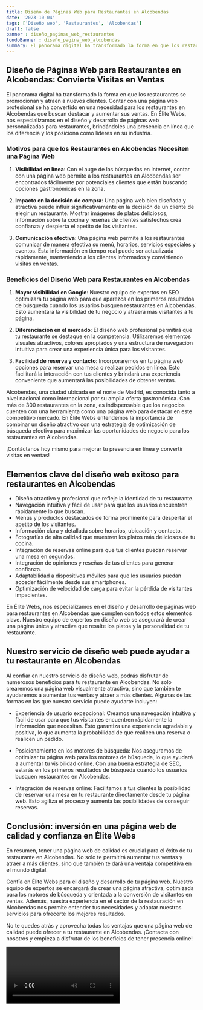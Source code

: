 ```yaml
---
title: Diseño de Páginas Web para Restaurantes en Alcobendas
date: '2023-10-04'
tags: ['Diseño web', 'Restaurantes', 'Alcobendas']
draft: false
banner : diseño_paginas_web_restaurantes
fondoBanner : diseño_pagina_web_alcobendas
summary: El panorama digital ha transformado la forma en que los restaurantes se promocionan y atraen a nuevos clientes. Contar con una página web profesional se ha convertido en una necesidad para los restaurantes en Alcobendas que buscan destacar y aumentar sus ventas. En Élite Webs, nos especializamos en el diseño y desarrollo de páginas web personalizadas para restaurantes, brindándoles una presencia en línea que los diferencia y los posiciona como líderes en su industria.
---
```


## Diseño de Páginas Web para Restaurantes en Alcobendas: Convierte Visitas en Ventas

El panorama digital ha transformado la forma en que los restaurantes se promocionan y atraen a nuevos clientes. Contar con una página web profesional se ha convertido en una necesidad para los restaurantes en Alcobendas que buscan destacar y aumentar sus ventas. En Élite Webs, nos especializamos en el diseño y desarrollo de páginas web personalizadas para restaurantes, brindándoles una presencia en línea que los diferencia y los posiciona como líderes en su industria.

### Motivos para que los Restaurantes en Alcobendas Necesiten una Página Web

1. **Visibilidad en línea**: Con el auge de las búsquedas en Internet, contar con una página web permite a los restaurantes en Alcobendas ser encontrados fácilmente por potenciales clientes que están buscando opciones gastronómicas en la zona.

2. **Impacto en la decisión de compra**: Una página web bien diseñada y atractiva puede influir significativamente en la decisión de un cliente de elegir un restaurante. Mostrar imágenes de platos deliciosos, información sobre la cocina y reseñas de clientes satisfechos crea confianza y despierta el apetito de los visitantes.

3. **Comunicación efectiva**: Una página web permite a los restaurantes comunicar de manera efectiva su menú, horarios, servicios especiales y eventos. Esta información en tiempo real puede ser actualizada rápidamente, manteniendo a los clientes informados y convirtiendo visitas en ventas.

### Beneficios del Diseño Web para Restaurantes en Alcobendas

1. **Mayor visibilidad en Google**: Nuestro equipo de expertos en SEO optimizará tu página web para que aparezca en los primeros resultados de búsqueda cuando los usuarios busquen restaurantes en Alcobendas. Esto aumentará la visibilidad de tu negocio y atraerá más visitantes a tu página.

2. **Diferenciación en el mercado**: El diseño web profesional permitirá que tu restaurante se destaque en la competencia. Utilizaremos elementos visuales atractivos, colores apropiados y una estructura de navegación intuitiva para crear una experiencia única para los visitantes.

3. **Facilidad de reserva y contacto**: Incorporaremos en tu página web opciones para reservar una mesa o realizar pedidos en línea. Esto facilitará la interacción con tus clientes y brindará una experiencia conveniente que aumentará las posibilidades de obtener ventas.

Alcobendas, una ciudad ubicada en el norte de Madrid, es conocida tanto a nivel nacional como internacional por su amplia oferta gastronómica. Con más de 300 restaurantes en la zona, es indispensable que los negocios cuenten con una herramienta como una página web para destacar en este competitivo mercado. En Élite Webs entendemos la importancia de combinar un diseño atractivo con una estrategia de optimización de búsqueda efectiva para maximizar las oportunidades de negocio para los restaurantes en Alcobendas.

¡Contáctanos hoy mismo para mejorar tu presencia en línea y convertir visitas en ventas!

<GifSeo />

<Cta />

## Elementos clave del diseño web exitoso para restaurantes en Alcobendas

- Diseño atractivo y profesional que refleje la identidad de tu restaurante.
- Navegación intuitiva y fácil de usar para que los usuarios encuentren rápidamente lo que buscan.
- Menús y productos destacados de forma prominente para despertar el apetito de los visitantes.
- Información clara y detallada sobre horarios, ubicación y contacto.
- Fotografías de alta calidad que muestren los platos más deliciosos de tu cocina.
- Integración de reservas online para que tus clientes puedan reservar una mesa en segundos.
- Integración de opiniones y reseñas de tus clientes para generar confianza.
- Adaptabilidad a dispositivos móviles para que los usuarios puedan acceder fácilmente desde sus smartphones.
- Optimización de velocidad de carga para evitar la pérdida de visitantes impacientes.

En Élite Webs, nos especializamos en el diseño y desarrollo de páginas web para restaurantes en Alcobendas que cumplen con todos estos elementos clave. Nuestro equipo de expertos en diseño web se asegurará de crear una página única y atractiva que resalte los platos y la personalidad de tu restaurante.

## Nuestro servicio de diseño web puede ayudar a tu restaurante en Alcobendas

Al confiar en nuestro servicio de diseño web, podrás disfrutar de numerosos beneficios para tu restaurante en Alcobendas. No solo crearemos una página web visualmente atractiva, sino que también te ayudaremos a aumentar tus ventas y atraer a más clientes. Algunas de las formas en las que nuestro servicio puede ayudarte incluyen:

- Experiencia de usuario excepcional: Creamos una navegación intuitiva y fácil de usar para que tus visitantes encuentren rápidamente la información que necesitan. Esto garantiza una experiencia agradable y positiva, lo que aumenta la probabilidad de que realicen una reserva o realicen un pedido.

- Posicionamiento en los motores de búsqueda: Nos aseguramos de optimizar tu página web para los motores de búsqueda, lo que ayudará a aumentar tu visibilidad online. Con una buena estrategia de SEO, estarás en los primeros resultados de búsqueda cuando los usuarios busquen restaurantes en Alcobendas.

- Integración de reservas online: Facilitamos a tus clientes la posibilidad de reservar una mesa en tu restaurante directamente desde tu página web. Esto agiliza el proceso y aumenta las posibilidades de conseguir reservas.

## Conclusión: inversión en una página web de calidad y confianza en Élite Webs

En resumen, tener una página web de calidad es crucial para el éxito de tu restaurante en Alcobendas. No solo te permitirá aumentar tus ventas y atraer a más clientes, sino que también te dará una ventaja competitiva en el mundo digital.

Confía en Élite Webs para el diseño y desarrollo de tu página web. Nuestro equipo de expertos se encargará de crear una página atractiva, optimizada para los motores de búsqueda y orientada a la conversión de visitantes en ventas. Además, nuestra experiencia en el sector de la restauración en Alcobendas nos permite entender tus necesidades y adaptar nuestros servicios para ofrecerte los mejores resultados.

No te quedes atrás y aprovecha todas las ventajas que una página web de calidad puede ofrecer a tu restaurante en Alcobendas. ¡Contacta con nosotros y empieza a disfrutar de los beneficios de tener presencia online!

<Video />

<CtaBot job='Restaurantes' city='Alcobendas'/>

<Gmaps query='Alcobendas+españa+maps' />